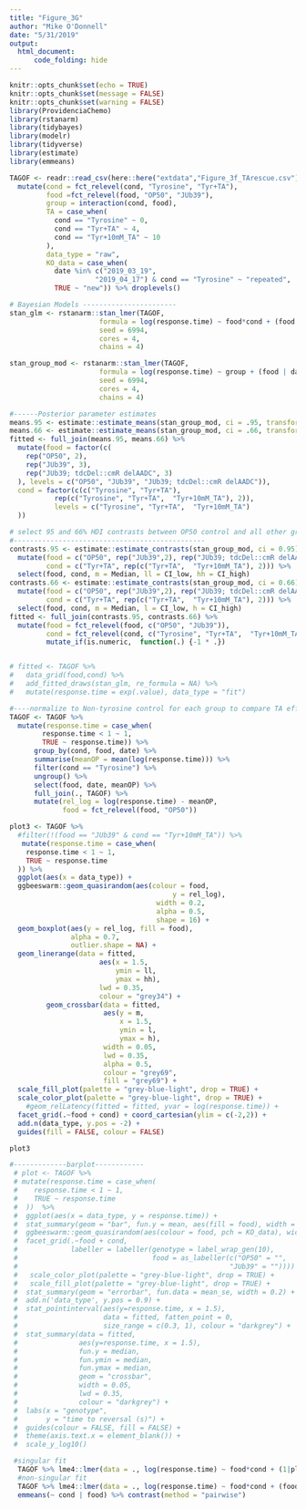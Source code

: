 ```yaml
---
title: "Figure_3G"
author: "Mike O'Donnell"
date: "5/31/2019"
output: 
  html_document:
      code_folding: hide
---
```


```r
knitr::opts_chunk$set(echo = TRUE)
knitr::opts_chunk$set(message = FALSE)
knitr::opts_chunk$set(warning = FALSE)
library(ProvidenciaChemo)
library(rstanarm)
library(tidybayes)
library(modelr)
library(tidyverse)
library(estimate)
library(emmeans)
```

```r
TAGOF <- readr::read_csv(here::here("extdata","Figure_3f_TArescue.csv")) %>%
  mutate(cond = fct_relevel(cond, "Tyrosine", "Tyr+TA"),
         food =fct_relevel(food, "OP50", "JUb39"),
         group = interaction(cond, food),
         TA = case_when(
           cond == "Tyrosine" ~ 0,
           cond == "Tyr+TA" ~ 4,
           cond == "Tyr+10mM_TA" ~ 10
         ),
         data_type = "raw",
         KO_data = case_when(
           date %in% c("2019_03_19",
                     "2019_04_17") & cond == "Tyrosine" ~ "repeated",
           TRUE ~ "new")) %>% droplevels()

# Bayesian Models -----------------------
stan_glm <- rstanarm::stan_lmer(TAGOF, 
                      formula = log(response.time) ~ food*cond + (food | date) + (1|plateID),
                      seed = 6994,
                      cores = 4, 
                      chains = 4)

stan_group_mod <- rstanarm::stan_lmer(TAGOF, 
                      formula = log(response.time) ~ group + (food | date) + (1|plateID),
                      seed = 6994,
                      cores = 4, 
                      chains = 4)

#------Posterior parameter estimates
means.95 <- estimate::estimate_means(stan_group_mod, ci = .95, transform = "none") %>% rename(m = Median, ll = CI_low, hh = CI_high)
means.66 <- estimate::estimate_means(stan_group_mod, ci = .66, transform = "none") %>% rename(m = Median, l = CI_low, h = CI_high)
fitted <- full_join(means.95, means.66) %>%
  mutate(food = factor(c(
    rep("OP50", 2),
    rep("JUb39", 3),
    rep("JUb39; tdcDel::cmR delAADC", 3)
  ), levels = c("OP50", "JUb39", "JUb39; tdcDel::cmR delAADC")),
  cond = factor(c(c("Tyrosine", "Tyr+TA"),
           rep(c("Tyrosine", "Tyr+TA",  "Tyr+10mM_TA"), 2)),
           levels = c("Tyrosine", "Tyr+TA",  "Tyr+10mM_TA")
  ))

# select 95 and 66% HDI contrasts between OP50 control and all other groups for plot
#-----------------------------------------------
contrasts.95 <- estimate::estimate_contrasts(stan_group_mod, ci = 0.95)[c(1,14,15,26,27),] %>%
  mutate(food = c("OP50", rep("JUb39",2), rep("JUb39; tdcDel::cmR delAADC", 2)),
         cond = c("Tyr+TA", rep(c("Tyr+TA",  "Tyr+10mM_TA"), 2))) %>%
  select(food, cond, m = Median, ll = CI_low, hh = CI_high)
contrasts.66 <- estimate::estimate_contrasts(stan_group_mod, ci = 0.66)[c(1,14,15,26,27),] %>%
  mutate(food = c("OP50", rep("JUb39",2), rep("JUb39; tdcDel::cmR delAADC", 2)),
         cond = c("Tyr+TA", rep(c("Tyr+TA",  "Tyr+10mM_TA"), 2))) %>%
  select(food, cond, m = Median, l = CI_low, h = CI_high)
fitted <- full_join(contrasts.95, contrasts.66) %>%
  mutate(food = fct_relevel(food, c("OP50", "JUb39")),
         cond = fct_relevel(cond, c("Tyrosine", "Tyr+TA",  "Tyr+10mM_TA"))) %>%
         mutate_if(is.numeric,  function(.) {-1 * .})


# fitted <- TAGOF %>%
#   data_grid(food,cond) %>%
#   add_fitted_draws(stan_glm, re_formula = NA) %>%
#   mutate(response.time = exp(.value), data_type = "fit")

#----normalize to Non-tyrosine control for each group to compare TA effect--------
TAGOF <- TAGOF %>%
  mutate(response.time = case_when(
        response.time < 1 ~ 1,
        TRUE ~ response.time)) %>%
      group_by(cond, food, date) %>%
      summarise(meanOP = mean(log(response.time))) %>%
      filter(cond == "Tyrosine") %>%
      ungroup() %>%
      select(food, date, meanOP) %>%
      full_join(., TAGOF) %>%
      mutate(rel_log = log(response.time) - meanOP,
             food = fct_relevel(food, "OP50"))

plot3 <- TAGOF %>%
  #filter(!(food == "JUb39" & cond == "Tyr+10mM_TA")) %>%
   mutate(response.time = case_when(
    response.time < 1 ~ 1, 
    TRUE ~ response.time
  )) %>%
  ggplot(aes(x = data_type)) +
  ggbeeswarm::geom_quasirandom(aes(colour = food,
                                        y = rel_log),
                                    width = 0.2,
                                    alpha = 0.5,
                                    shape = 16) +
  geom_boxplot(aes(y = rel_log, fill = food),
               alpha = 0.7,
               outlier.shape = NA) +
  geom_linerange(data = fitted,
                      aes(x = 1.5,
                          ymin = ll,
                          ymax = hh),
                      lwd = 0.35,
                      colour = "grey34") +
         geom_crossbar(data = fitted,
                       aes(y = m,
                           x = 1.5,
                           ymin = l,
                           ymax = h),
                       width = 0.05,
                       lwd = 0.35,
                       alpha = 0.5,
                       colour = "grey69",
                       fill = "grey69") +
  scale_fill_plot(palette = "grey-blue-light", drop = TRUE) +
  scale_color_plot(palette = "grey-blue-light", drop = TRUE) +
    #geom_relLatency(fitted = fitted, yvar = log(response.time)) +
  facet_grid(.~food + cond) + coord_cartesian(ylim = c(-2,2)) +
  add.n(data_type, y.pos = -2) +
  guides(fill = FALSE, colour = FALSE)

plot3

#-------------barplot------------
 # plot <- TAGOF %>%
 # mutate(response.time = case_when(
 #    response.time < 1 ~ 1, 
 #    TRUE ~ response.time
 #  ))  %>%
 #  ggplot(aes(x = data_type, y = response.time)) +
 #  stat_summary(geom = "bar", fun.y = mean, aes(fill = food), width = 0.6, alpha = 0.5) +
 #  ggbeeswarm::geom_quasirandom(aes(colour = food, pch = KO_data), width = 0.2, alpha = 0.75) +
 #  facet_grid(.~food + cond, 
 #             labeller = labeller(genotype = label_wrap_gen(10), 
 #                                 food = as_labeller(c("OP50" = "",
 #                                                    "JUb39" = "")))) +
 #   scale_color_plot(palette = "grey-blue-light", drop = TRUE) +
 #   scale_fill_plot(palette = "grey-blue-light", drop = TRUE) +
 #  stat_summary(geom = "errorbar", fun.data = mean_se, width = 0.2) +
 #  add.n('data_type', y.pos = 0.9) +
 #  stat_pointinterval(aes(y=response.time, x = 1.5),
 #                     data = fitted, fatten_point = 0,
 #                     size_range = c(0.3, 1), colour = "darkgrey") +
 #  stat_summary(data = fitted,
 #               aes(y=response.time, x = 1.5),
 #               fun.y = median,
 #               fun.ymin = median,
 #               fun.ymax = median,
 #               geom = "crossbar",
 #               width = 0.05,
 #               lwd = 0.35,
 #               colour = "darkgrey") +
 #  labs(x = "genotype",
 #       y = "time to reversal (s)") +
 #  guides(colour = FALSE, fill = FALSE) +
 #  theme(axis.text.x = element_blank()) +
 #  scale_y_log10()

 #singular fit
  TAGOF %>% lme4::lmer(data = ., log(response.time) ~ food*cond + (1|plateID) + (food|date))
  #non-singular fit
  TAGOF %>% lme4::lmer(data = ., log(response.time) ~ food*cond + (food|date)) %>% 
  emmeans(~ cond | food) %>% contrast(method = "pairwise")
  
```


